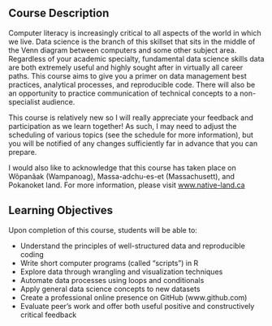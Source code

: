 
## Course Description 
Computer literacy is increasingly critical to all aspects of the world in which we live. Data science is the branch of this skillset that sits in the middle of the Venn diagram between computers and some other subject area. Regardless of your academic specialty, fundamental data science skills data are both extremely useful and highly sought after in virtually all career paths. This course aims to give you a primer on data management best practices, analytical processes, and reproducible code. There will also be an opportunity to practice communication of technical concepts to a non-specialist audience.

This course is relatively new so I will really appreciate your feedback and participation as we learn together! As such, I may need to adjust the scheduling of various topics (see the schedule for more information), but you will be notified of any changes sufficiently far in advance that you can prepare.

I would also like to acknowledge that this course has taken place on Wôpanâak (Wampanoag), Massa-adchu-es-et (Massachusett), and Pokanoket land. For more information, please visit [www.native-land.ca](https://native-land.ca/)

## Learning Objectives

Upon completion of this course, students will be able to:

- Understand the principles of well-structured data and reproducible coding
-	Write short computer programs (called “scripts”) in R
-	Explore data through wrangling and visualization techniques
-	Automate data processes using loops and conditionals
-	Apply general data science concepts to new datasets
-	Create a professional online presence on GitHub (www.github.com)
-	Evaluate peer’s work and offer both useful positive and constructively critical feedback


